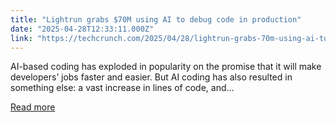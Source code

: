 ```yaml
---
title: "Lightrun grabs $70M using AI to debug code in production"
date: "2025-04-28T12:33:11.000Z"
link: "https://techcrunch.com/2025/04/28/lightrun-grabs-70m-using-ai-to-debug-code-in-production/"
---
```


AI-based coding has exploded in popularity on the promise that it will make developers’ jobs faster and easier. But AI coding has also resulted in something else: a vast increase in lines of code, and...

[Read more](https://techcrunch.com/2025/04/28/lightrun-grabs-70m-using-ai-to-debug-code-in-production/)
